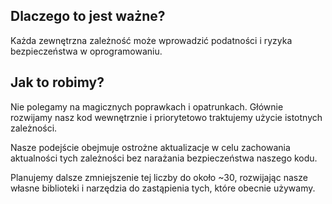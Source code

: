 
## Dlaczego to jest ważne?

<div className="h-2"/>

Każda zewnętrzna zależność może wprowadzić podatności i ryzyka bezpieczeństwa w oprogramowaniu.

<div className="h-8"/>

<ThreeChart />

<div className="h-8"/>

## Jak to robimy?

<div className="h-2"/>

Nie polegamy na magicznych poprawkach i opatrunkach. Głównie rozwijamy nasz kod wewnętrznie i priorytetowo traktujemy użycie istotnych zależności.

<div className="h-2"/>

Nasze podejście obejmuje ostrożne aktualizacje w celu zachowania aktualności tych zależności bez narażania bezpieczeństwa naszego kodu.

<div className="h-2"/>

Planujemy dalsze zmniejszenie tej liczby do około ~30, rozwijając nasze własne biblioteki i narzędzia do zastąpienia tych, które obecnie używamy.

